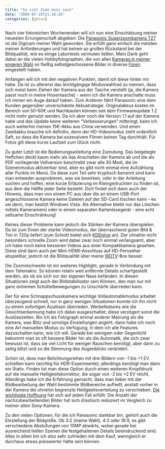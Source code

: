 ```yaml
---
title: "So viel Zoom muss sein"
date: "2009-07-19T21:26:26"
categories: [getan]
---
```


Nach vier fotoreichen Wochenenden will ich nun eine Einschätzung meiner neuesten Errungenschaft abgeben: Die [Panasonic Superzoomkamera TZ7](/blog/2009/04/08/stand-der-technik-v/) ist die Digicam meiner Wahl geworden. Sie erfüllt ganz einfach die meisten meiner Anforderungen und hat keinen so großen Rückstand bei der Bildqualität, wie es einige Labortests vermuten ließen. Mein Dank geht dabei an die vielen Hobbyfotographen, die von allen [Kameras in meiner engeren Wahl](/blog/2009/06/06/stand-der-technik-vi/) so fleißig selbstgeschossene Bilder in diverse [Foren](http://www.dslr-forum.de/forumdisplay.php?f=28) eingestellt haben.

Anfangen will ich mit den negativen Punkten, damit ich diese hinter mir habe. Da ist zu allererst das leichtgängige Moduswahlrad zu nennen, dass sich meist beim Ziehen der Kamera aus der Tasche verstellt (ja, die Kamera passt noch in meine Hosentasche) - wenn ich die Kamera anschalte muss ich immer ein Auge darauf haben. Zum Anderen fährt Panasonic eine dem Kunden gegenüber unverschämte Akkustrategie. Originalakkus kosten im Bereich von 50-60€ und Nachbauten können seit dem Firmwareupdate 1.2 nicht mehr genutzt werden. Da ich aber noch die Version 1.1 auf der Kamera habe und das Update keine weiteren "Verbesserungen" mitbringt, kann ich auch weiterhin meinen 15€-Akku aus China verwenden. Und einen Zweitakku brauche ich definitiv, denn der HD-Videomodus zieht ordentlich Saft, so dass die Kamera bei exzessivem Filmen keinen Tag durchhält. Für Fotos gilt diese kurze Laufzeit zum Glück nicht.

Zu guter Letzt ist die Bedienungsanleitung eine Zumutung. Das beigelegte Heftchen deckt kaum mehr als das Anschalten der Kamera ab und die als PDF vorliegende Vollversion beschreibt zwar alle 30 Modi, die im Szenenmodus aktivierbar sind, aber es gibt nicht einmal eine Aufzählung aller Punkte im Menü. Da diese zum Teil sehr kryptisch benannt sind kann man entweder ausprobieren, was sie bewirken, oder in der Anleitung suchen und hoffen, eine kurze Erläuterung im Kleingedruckten zu finden ist, aus dem die Hälfte jeder Seite besteht. Dort findet sich dann auch der Hinweis, dass man von einem PC aus über die an einem USB-Port angeschlossene Kamera keine Dateien auf der SD-Card löschen kann - es sei denn, man besitzt Windows Vista. Als Alternative bleibt nur das Löschen mittels Kameramenü oder in einem separaten Kartenlesegerät - eine echt seltsame Einschränkung!

Keines dieser Probleme kann jedoch die Stärken der Kamera überspielen. Da ist zum Einen der starke Videomodus, der überraschend guten Bild & Ton in 720p liefert (zum Schnitt bietet sich [KDEnlive](/blog/2009/07/07/stabilitat-und-abhangigkeiten/) an). Der ohnehin nicht besonders schnelle Zoom wird dabei zwar noch einmal verlangsamt, aber ich habe noch keine besseren Videos aus einer Kompaktkamera gesehen. Diese sind dann auch per Mini-HDMI-Anschluss auf HD-Fernseher abspielbar, jedoch ist die Bildqualität über meine [WDTV](/blog/2009/02/21/mein-neues-spielzeug/)-Box besser.

Die Zoomreichweite ist ein weiteres Highlight, gerade in Verbindung mit dem Telemakro. So können relativ weit entfernte Details scharfgestellt werden, als ob sie sich vor der eigenen Nase befänden. In diesen Situationen zeigt auch der Bildstabilisator sein Können, den man nur mit ganz extremen Schüttelbewegungen zu Unschärfe überreden kann.

Der für eine Schnappschusskamera wichtige Vollautomatikmodus arbeitet überzeugend schnell, nur in ganz wenigen Situationen konnte ich ihn nicht zu einem sofortigen Auslösen überreden. Werbefeatures wie die Gesichtserkennung habe ich dabei ausgeschaltet; diese verzögert sonst die Auslösezeiten. Bin ich als Fotograph einmal anderer Meinung als die Kamera, was Blitz und sonstige Einstellungen angeht, dann habe ich noch eine Art manuellen Modus zu Verfügung, in dem ich alle Features dazuschalten kann, wie ich will. Gerade bei wenigem oder Gegenlicht bekommt man so oft bessere Bilder hin als die Automatik, die sich zwar bewusst ist, dass sie viel Licht für weniger Rauschen benötigt, aber dann zu zeitig blitzt und so die Stimmung des Augenblicks verändert.

Schön ist, dass man Belichtungsreihen mit drei Bildern von -1 bis +1 EV schießen kann (wichtig für HDR-Experimente); allerdings benötigt man dann ein Stativ. Finden tut man diese Option durch einen weiteren Knopfdruck auf die manuelle Helligkeitskorrektur, die sogar von -2 bis +2 EV reicht. Allerdings habe ich die Erfahrung gemacht, dass man lieber mit der Bildbearbeitung der Wahl bestimmte Bildbereiche aufhellt, anstatt vorher in der Kamera die ohnehin begrenzte Helligkeitsverteilung zu verschieben. [Die wichtigste Hoffnung](/blog/2009/01/15/das-schwachste-glied-in-der-kette/) hat sich auf jeden Fall erfüllt: Die Anzahl der nachzubearbeitenden Bilder hat sich drastisch reduziert im Vergleich zu meiner alten Sony-Kamera.

Zu den vielen Optionen, für die ich Panasonic dankbar bin, gehört auch die Einstellung der Bildgröße. Ob 3:2 (meine Wahl), 4:3 oder 16:9, es gibt verschiedene Abstufungen von 10MP abwärts, wobei gerade bei ausreichend hellen Szenen die festgehaltenen Details beeindruckend sind. Alles in allem bin ich also sehr zufrieden mit dem Kauf, wenngleich er durchaus etwas preiswerter hätte sein können.
